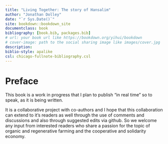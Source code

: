 ```yaml
--- 
title: "Living Together: The story of Hansalim"
author: "Jonathan Dolley"
date: "`r Sys.Date()`"
site: bookdown::bookdown_site
documentclass: book
bibliography: [book.bib, packages.bib]
# url: your book url like https://bookdown.org/yihui/bookdown
# cover-image: path to the social sharing image like images/cover.jpg
description: 
biblio-style: apalike
csl: chicago-fullnote-bibliography.csl
---
```


# Preface

This book is a work in progress that I plan to publish "in real time" so to speak, as it is being written.

It is a collaborative project with co-authors and I hope that this collaboration can extend to it's readers as well through the use of comments and discussions and also through suggested edits via github. So we welcome any input from interested readers who share a passion for the topic of organic and regenerative farming and the cooperative and solidarity economy.


